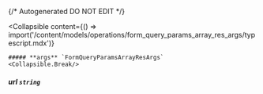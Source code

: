 {/* Autogenerated DO NOT EDIT  */}

<Collapsible
    content={() => import('/content/models/operations/form_query_params_array_res_args/typescript.mdx')}
>
    ##### **args** `FormQueryParamsArrayResArgs`
    <Collapsible.Break/>
</Collapsible>

##### **url** `string`

